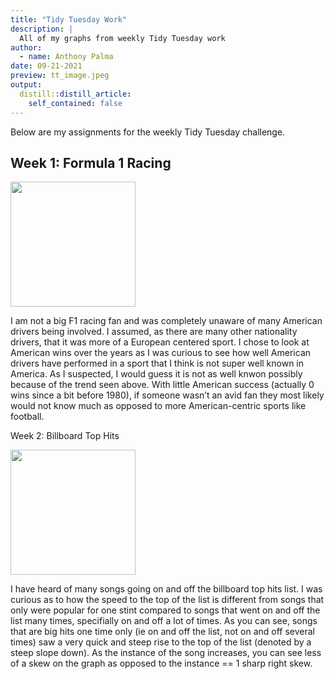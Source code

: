 ```yaml
---
title: "Tidy Tuesday Work"
description: |
  All of my graphs from weekly Tidy Tuesday work
author:
  - name: Anthony Palma
date: 09-21-2021
preview: tt_image.jpeg
output:
  distill::distill_article:
    self_contained: false
---
```


Below are my assignments for the weekly Tidy Tuesday challenge.  

## Week 1:  Formula 1 Racing

![](wk_1_image.png){width=200}

I am not a big F1 racing fan and was completely unaware of many American drivers being involved. I assumed, as there are many other nationality drivers, that it was more of a European centered sport. I chose to look at American wins over the years as I was curious to see how well American drivers have performed in a sport that I think is not super well known in America. As I suspected, I would guess it is not as well knwon possibly because of the trend seen above. With little American success (actually 0 wins since a bit before 1980), if someone wasn’t an avid fan they most likely would not know much as opposed to more American-centric sports like football.

Week 2: Billboard Top Hits

![](wk_2_image.png){width=200}

I have heard of many songs going on and off the billboard top hits list.  I was curious as to how the speed to the top of the list is different from songs that only were popular for one stint compared to songs that went on and off the list many times, specifially on and off a lot of times.  As you can see, songs that are big hits one time only (ie on and off the list, not on and off several times) saw a very quick and steep rise to the top of the list (denoted by a steep slope down).  As the instance of the song increases, you can see less of a skew on the graph as opposed to the instance == 1 sharp right skew.  